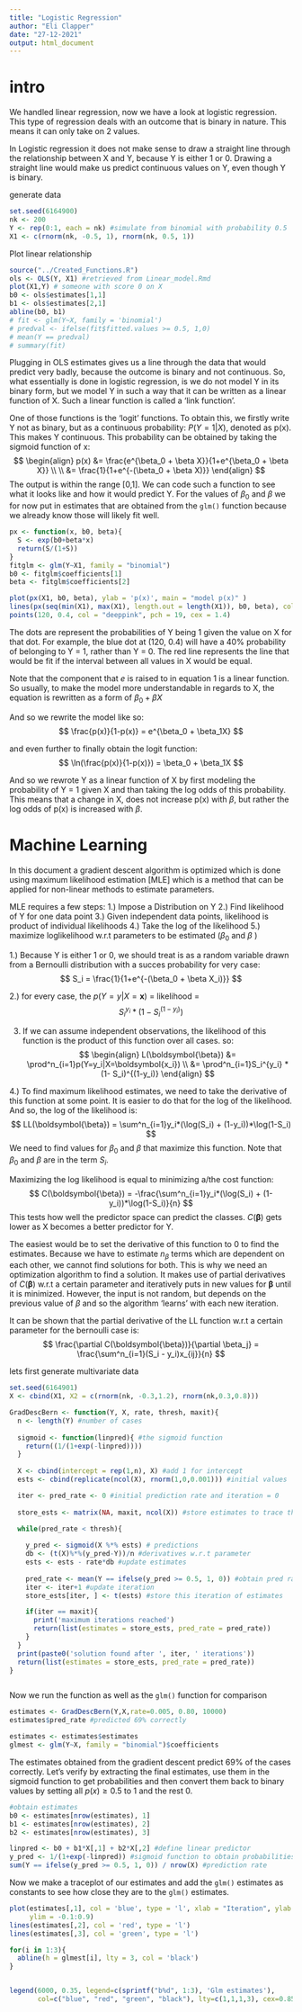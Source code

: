 ```yaml
---
title: "Logistic Regression"
author: "Eli Clapper"
date: "27-12-2021"
output: html_document
---
```

# intro
We handled linear regression, now we have a look at logistic regression. This type of regression deals with an outcome that is binary in nature. This means it can only take on 2 values.

In Logistic regression it does not make sense to draw a straight line through the relationship between X and Y, because Y is either 1 or 0. Drawing a straight line would make us predict continuous values on Y, even though Y is binary.

generate data
```r
set.seed(6164900)
nk <- 200
Y <- rep(0:1, each = nk) #simulate from binomial with probability 0.5
X1 <- c(rnorm(nk, -0.5, 1), rnorm(nk, 0.5, 1))

```

Plot linear relationship
```r
source("../Created_Functions.R")
ols <- OLS(Y, X1) #retrieved from Linear_model.Rmd
plot(X1,Y) # someone with score 0 on X
b0 <- ols$estimates[1,1]
b1 <- ols$estimates[2,1]
abline(b0, b1)
# fit <- glm(Y~X, family = 'binomial')
# predval <- ifelse(fit$fitted.values >= 0.5, 1,0)
# mean(Y == predval)
# summary(fit)

```
Plugging in OLS estimates gives us a line through the data that would predict very badly, because the outcome is binary and not continuous. So, what essentially is done in logistic regression, is we do not model Y in its binary form, but we model Y in such a way that it can be written as a linear function of X. Such a linear function is called a 'link function'.  

One of those functions is the 'logit' functions. To obtain this, we firstly write Y not as binary, but as a continuous probability: $P(Y = 1|X)$, denoted as p(x). This makes Y continuous. This probability can be obtained by taking the sigmoid function of x:
$$
\begin{align}
p(x) &= \frac{e^{\beta_0 + \beta X}}{1+e^{\beta_0 + \beta X}} \\ \\
&= \frac{1}{1+e^{-(\beta_0 + \beta X)}}
\end{align}
$$
The output is within the range [0,1].
We can code such a function to see what it looks like and how it would predict Y. For the values of $\beta_0$ and $\beta$ we for now put in estimates that are obtained from the `glm()` function because we already know those will likely fit well.
```r
px <- function(x, b0, beta){
  S <- exp(b0+beta*x)
  return(S/(1+S))
}
fitglm <- glm(Y~X1, family = "binomial")
b0 <- fitglm$coefficients[1]
beta <- fitglm$coefficients[2]

plot(px(X1, b0, beta), ylab = 'p(x)', main = "model p(x)" )
lines(px(seq(min(X1), max(X1), length.out = length(X1)), b0, beta), col = 'cyan3', lwd = 4)
points(120, 0.4, col = "deeppink", pch = 19, cex = 1.4)

```
The dots are represent the probabilities of Y being 1 given the value on X for that dot. For example, the blue dot at (120, 0.4) will have a 40% probability of belonging to Y = 1, rather than Y = 0. The red line represents the line that would be fit if the interval between all values in X would be equal.

Note that the component that $e$ is raised to in equation 1 is a linear function. So usually, to make the model more understandable in regards to X, the equation is rewritten as a form of $\beta_0 + \beta X$ 

And so we rewrite the model like so:
$$
\frac{p(x)}{1-p(x)} = e^{\beta_0 + \beta_1X}
$$

and even further to finally obtain the logit function:
$$
\ln(\frac{p(x)}{1-p(x)}) = \beta_0 + \beta_1X
$$

And so we rewrote Y as a linear function of X by first modeling the probability of Y = 1 given X and than taking the log odds of this probability. This means that a change in X, does not increase p(x) with $\beta$, but rather the log odds of p(x) is increased with $\beta$. 


# Machine Learning
In this document a gradient descent algorithm is optimized which is done using maximum likelihood estimation [MLE] which is a method that can be applied for non-linear methods to estimate parameters.

MLE requires a few steps:
1.) Impose a Distribution on Y
2.) Find likelihood of Y for one data point
3.) Given independent data points, likelihood is product of individual likelihoods
4.) Take the log of the likelihood
5.) maximize loglikelihood w.r.t parameters to be estimated ($\beta_0$ and $\beta$ )

1.) Because Y is either 1 or 0, we should treat is as a random variable drawn from a Bernoulli distribution with a succes probability for very case:
$$
S_i = \frac{1}{1+e^{-(\beta_0 + \beta X_i)}}
$$

2.) for every case, the $p(Y=y|X=\boldsymbol{x})$ = likelihood =
$$
S_i^{y_i} * (1- S_i^{(1-y_i)})
$$

3. If we can assume independent observations, the likelihood of this function is the product of this function over all cases.
so:
$$
\begin{align}
L(\boldsymbol{\beta}) &= \prod^n_{i=1}p(Y=y_i|X=\boldsymbol{x_i}) \\
&= \prod^n_{i=1}S_i^{y_i} * (1- S_i)^{(1-y_i)}
\end{align}
$$

4.) To find maximum likelihood estimates, we need to take the derivative of this function at some point. It is easier to do that for the log of the likelihood. And so, the log of the likelihood is:
$$
LL(\boldsymbol{\beta}) = \sum^n_{i=1}y_i*(\log(S_i) + (1-y_i))*\log(1-S_i)
$$
We need to find values for $\beta_0$ and $\beta$ that maximize this function. Note that $\beta_0$ and $\beta$ are in the term $S_i$.

Maximizing the log likelihood is equal to minimizing a/the cost function:
$$
C(\boldsymbol{\beta}) = -\frac{\sum^n_{i=1}y_i*(\log(S_i) + (1-y_i))*\log(1-S_i)}{n}
$$
This tests how well the predictor space can predict the classes. $C(\boldsymbol{\beta})$ gets lower as X becomes a better predictor for Y.

The easiest would be to set the derivative of this function to 0 to find the estimates. Because we have to estimate $n_{\beta}$ terms which are dependent on each other, we cannot find solutions for both. This is why we need an optimization algorithm to find a solution. It makes use of partial derivatives of $C(\boldsymbol{\beta})$ w.r.t a certain parameter and iteratively puts in new values for $\boldsymbol{\beta}$ until it is minimized. However, the input is not random, but depends on the previous value of $\beta$ and so the algorithm 'learns' with each new iteration.

It can be shown that the partial derivative of the LL function w.r.t a certain parameter for the bernoulli case is:
$$
\frac{\partial C(\boldsymbol{\beta})}{\partial \beta_j} = \frac{\sum^n_{i=1}(S_i - y_i)x_{ij}}{n}
$$ 

lets first generate multivariate data
```r
set.seed(6164901)
X <- cbind(X1, X2 = c(rnorm(nk, -0.3,1.2), rnorm(nk,0.3,0.8)))
```

```r
GradDescBern <- function(Y, X, rate, thresh, maxit){
  n <- length(Y) #number of cases
  
  sigmoid <- function(linpred){ #the sigmoid function
    return((1/(1+exp(-linpred))))
  }
  
  X <- cbind(intercept = rep(1,n), X) #add 1 for intercept
  ests <- cbind(replicate(ncol(X), rnorm(1,0,0.001))) #initial values

  iter <- pred_rate <- 0 #initial prediction rate and iteration = 0
  
  store_ests <- matrix(NA, maxit, ncol(X)) #store estimates to trace them

  while(pred_rate < thresh){
    
    y_pred <- sigmoid(X %*% ests) # predictions
    db <- (t(X)%*%(y_pred-Y))/n #derivatives w.r.t parameter
    ests <- ests - rate*db #update estimates
    
    pred_rate <- mean(Y == ifelse(y_pred >= 0.5, 1, 0)) #obtain pred rate
    iter <- iter+1 #update iteration
    store_ests[iter, ] <- t(ests) #store this iteration of estimates

    if(iter == maxit){
      print('maximum iterations reached')
      return(list(estimates = store_ests, pred_rate = pred_rate))
    }
  }
  print(paste0('solution found after ', iter, ' iterations'))
  return(list(estimates = store_ests, pred_rate = pred_rate))
}  



```

Now we run the function as well as the `glm()` function for comparison
```r
estimates <- GradDescBern(Y,X,rate=0.005, 0.80, 10000)
estimates$pred_rate #predicted 69% correctly

estimates <- estimates$estimates
glmest <- glm(Y~X, family = "binomial")$coefficients
```
The estimates obtained from the gradient descent predict 69% of the cases correctly. Let's verify by extracting the final estimates, use them in the sigmoid function to get probabilities and then convert them back to binary values by setting all $p(x) \geq 0.5$ to 1 and the rest 0.

```r
#obtain estimates
b0 <- estimates[nrow(estimates), 1]
b1 <- estimates[nrow(estimates), 2]
b2 <- estimates[nrow(estimates), 3]

linpred <- b0 + b1*X[,1] + b2*X[,2] #define linear predictor
y_pred <- 1/(1+exp(-linpred)) #sigmoid function to obtain probabilities
sum(Y == ifelse(y_pred >= 0.5, 1, 0)) / nrow(X) #prediction rate
```


Now we make a traceplot of our estimates and add the `glm()` estimates as constants to see how close they are to the `glm()` estimates.
```r
plot(estimates[,1], col = 'blue', type = 'l', xlab = "Iteration", ylab = 'estimates', main = 'Traceplot Estimates', 
     ylim = -0.1:0.9)
lines(estimates[,2], col = 'red', type = 'l')
lines(estimates[,3], col = 'green', type = 'l')

for(i in 1:3){
  abline(h = glmest[i], lty = 3, col = 'black')
}


legend(6000, 0.35, legend=c(sprintf("b%d", 1:3), 'Glm estimates'),
       col=c("blue", "red", "green", "black"), lty=c(1,1,1,3), cex=0.85)
```


